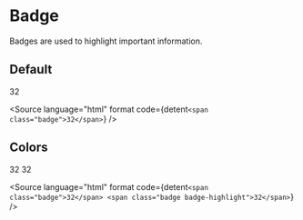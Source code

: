 
<Meta title="Components/Badge" />

# Badge

Badges are used to highlight important information.

## Default

<div className="pt-3">
  <span className="badge">32</span>
</div>

<Source
  language="html"
  format
  code={detent`
    <span class="badge">32</span>
  `}
/>

## Colors

<div className="flex items-center gap-3 pt-3">
  <span className="badge">32</span>
  <span className="badge badge-highlight">32</span>
</div>

<Source
  language="html"
  format
  code={detent`
    <span class="badge">32</span>
    <span class="badge badge-highlight">32</span>
  `}
/>

